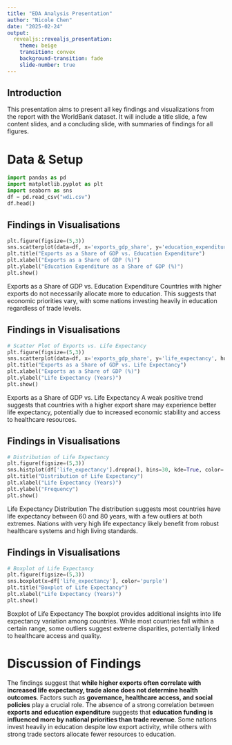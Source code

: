 ```yaml
---
title: "EDA Analysis Presentation"
author: "Nicole Chen"
date: "2025-02-24"
output:
  revealjs::revealjs_presentation:
    theme: beige
    transition: convex
    background-transition: fade
    slide-number: true
---
```

## Introduction
This presentation aims to present all key findings and visualizations from the report with the WorldBank dataset. It will include a title slide, a few content slides, and a concluding slide, with summaries of findings for all figures. 

# Data & Setup
```python
import pandas as pd
import matplotlib.pyplot as plt
import seaborn as sns
df = pd.read_csv("wdi.csv")
df.head()
```

## Findings in Visualisations 
```python
plt.figure(figsize=(5,3))
sns.scatterplot(data=df, x='exports_gdp_share', y='education_expenditure_gdp_share', hue='country', palette='coolwarm', s=100, legend=False)
plt.title("Exports as a Share of GDP vs. Education Expenditure")
plt.xlabel("Exports as a Share of GDP (%)")
plt.ylabel("Education Expenditure as a Share of GDP (%)")
plt.show()
```

Exports as a Share of GDP vs. Education Expenditure
Countries with higher exports do not necessarily allocate more to education. This suggests that economic priorities vary, with some nations investing heavily in education regardless of trade levels.

## Findings in Visualisations
```python
# Scatter Plot of Exports vs. Life Expectancy
plt.figure(figsize=(5,3))
sns.scatterplot(data=df, x='exports_gdp_share', y='life_expectancy', hue='country', palette='coolwarm', s=100, legend=False)
plt.title("Exports as a Share of GDP vs. Life Expectancy")
plt.xlabel("Exports as a Share of GDP (%)")
plt.ylabel("Life Expectancy (Years)")
plt.show()
```

Exports as a Share of GDP vs. Life Expectancy
A weak positive trend suggests that countries with a higher export share may experience better life expectancy, potentially due to increased economic stability and access to healthcare resources.

## Findings in Visualisations
```python
# Distribution of Life Expectancy
plt.figure(figsize=(5,3))
sns.histplot(df['life_expectancy'].dropna(), bins=30, kde=True, color='green')
plt.title("Distribution of Life Expectancy")
plt.xlabel("Life Expectancy (Years)")
plt.ylabel("Frequency")
plt.show()
```

Life Expectancy Distribution
The distribution suggests most countries have life expectancy between 60 and 80 years, with a few outliers at both extremes. Nations with very high life expectancy likely benefit from robust healthcare systems and high living standards.

## Findings in Visualisations
```python
# Boxplot of Life Expectancy
plt.figure(figsize=(5,3))
sns.boxplot(x=df['life_expectancy'], color='purple')
plt.title("Boxplot of Life Expectancy")
plt.xlabel("Life Expectancy (Years)")
plt.show()
```

Boxplot of Life Expectancy
The boxplot provides additional insights into life expectancy variation among countries. While most countries fall within a certain range, some outliers suggest extreme disparities, potentially linked to healthcare access and quality.

# Discussion of Findings
The findings suggest that **while higher exports often correlate with increased life expectancy, trade alone does not determine health outcomes**. Factors such as **governance, healthcare access, and social policies** play a crucial role. The absence of a strong correlation between **exports and education expenditure** suggests that **education funding is influenced more by national priorities than trade revenue**. Some nations invest heavily in education despite low export activity, while others with strong trade sectors allocate fewer resources to education.
